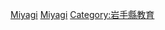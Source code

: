 {{日本行政區劃分類導航|的學校|top=日本各都道府縣的學校}}
{{Commonscat|Schools in Iwate prefecture}}

[[Category:日本各都道府縣的學校|Miyagi]]
[[Category:岩手縣建築物|Miyagi]]
[[Category:岩手縣教育|Category:岩手縣教育]]
